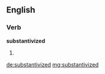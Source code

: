 ==English==

===Verb===
'''substantivized'''

# {{past of|substantivize}}

[[de:substantivized]]
[[mg:substantivized]]